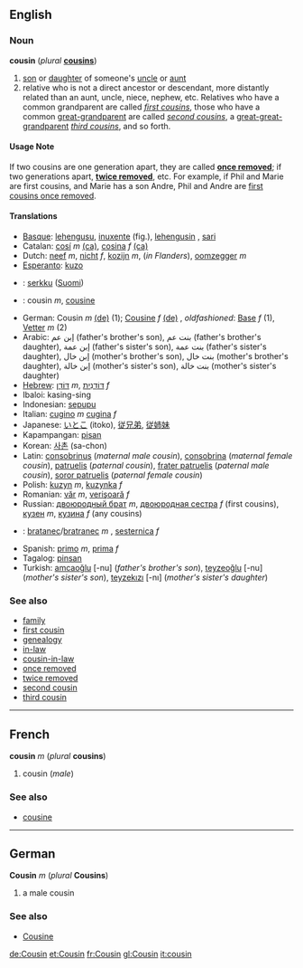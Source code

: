 ==English==
===Noun===
'''cousin''' (''plural'' '''[[cousins]]''')

# [[son]] or [[daughter]] of someone's [[uncle]] or [[aunt]]
# relative who is not a direct ancestor or descendant, more distantly related than an aunt, uncle, niece, nephew, etc.  Relatives who have a common grandparent are called ''[[first cousin]]s'', those who have a common [[great-grandparent]] are called ''[[second cousin]]s'', a [[great-great-grandparent]] ''[[third cousin]]s'', and so forth.

====Usage Note====
If two cousins are one generation apart, they are called '''[[once removed]]'''; if two generations apart, '''[[twice removed]]''', etc.  For example, if Phil and Marie are first cousins, and Marie has a son Andre, Phil and Andre are [[first cousins once removed]].

====Translations====
*[[Basque]]: [[lehengusu]], [[inuxente]] (fig.), [[lehengusin]] , [[sari]]
*Catalan: [[cosí]] ''m'' [[:ca:cosí|(ca)]], [[cosina]] ''f'' [[:ca:cosina|(ca)]]
*Dutch: [[neef]] ''m'', [[nicht]] ''f'', [[kozijn]] ''m'', (''in Flanders''), [[oomzegger]] ''m'' 
*[[Esperanto]]: [[kuzo]] 
*{{fi}}: [[serkku]] ([[:fi:serkku|Suomi]])
*{{fr}}: cousin ''m'', [[cousine]]
*German: Cousin ''m'' [[:de:Cousin|(de)]] (1); [[Cousine]] ''f'' [[:de:Cousine|(de)]] , ''oldfashioned'': [[:de:Base|Base]] ''f'' (1), [[Vetter]] ''m'' (2)
*Arabic: إبن عم (father's brother's son), بنت عم (father's brother's daughter), إبن عمة (father's sister's son), بنت عمة (father's sister's daughter), إبن خال (mother's brother's son), بنت خال (mother's brother's daughter), إبن خالة (mother's sister's son), بنت خالة (mother's sister's daughter)
*[[Hebrew]]: [[דּוֹדָן]] ''m'', [[דּוֹדָנִית]] ''f''
*Ibaloi: kasing-sing
*Indonesian: [[sepupu]] 
*Italian: [[cugino]] ''m'' [[cugina]] ''f'' 
*Japanese: [[いとこ]] (itoko), [[従兄弟]], [[従姉妹]]
*Kapampangan: [[pisan]]
*Korean: [[사촌]] (sa-chon)
*Latin: [[consobrinus]] (''maternal male cousin''), [[consobrina]] (''maternal female cousin''), [[patruelis]] (''paternal cousin''), [[frater patruelis]] (''paternal male cousin''), [[soror patruelis]] (''paternal female cousin'')
*Polish: [[kuzyn]] ''m'', [[kuzynka]] ''f''
*Romanian: [[văr]] ''m'', [[verişoară]] ''f''
*Russian:  [[двоюродный брат]] ''m'', [[двоюродная сестра]] ''f'' (first cousins), [[кузен]] ''m'', [[кузина]] ''f'' (any cousins)
*{{sk}}: [[bratanec#Slovak|bratanec]]/[[bratranec#Slovak|bratranec]] ''m'' , [[sesternica#Slovak|sesternica]] ''f''
*Spanish: [[primo]] ''m'', [[prima]] ''f'' 
*Tagalog: [[pinsan]]
*Turkish: [[amcaoğlu]] [-nu] (''father's brother's son''), [[teyzeoğlu]] [-nu] (''mother's sister's son''), [[teyzekızı]] [-nı] (''mother's sister's daughter'')

===See also===
*[[family]]
*[[first cousin]]
*[[genealogy]]
*[[in-law]]
*[[cousin-in-law]]
*[[once removed]]
*[[twice removed]]
*[[second cousin]]
*[[third cousin]]

----

==French==
'''cousin''' ''m'' (''plural'' '''cousins''')

#cousin (''male'')

===See also===
*[[cousine#French|cousine]]

----
==German==
'''Cousin''' ''m'' (''plural'' '''Cousins''')

# a male cousin

===See also===
*[[Cousine#German|Cousine]]

[[de:Cousin]]
[[et:Cousin]]
[[fr:Cousin]]
[[gl:Cousin]]
[[it:cousin]]